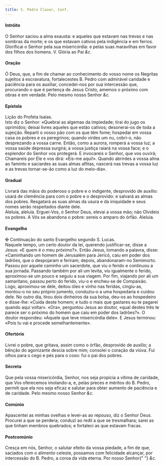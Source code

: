 ```yaml
---
title: S. Pedro Claver, Conf.
---
```


<h4 class="text-center">Intróito</h4>
<div class="container-fluid">
  <div class="row">
    <span class="text-justify"></div>
    <span class="text-justify">
      O Senhor saciou a alma exausta: e aqueles que estavam nas trevas e nas
      sombras da morte; e os que estavam cativos pela indigência e em ferros.
      Glorificai o Senhor pela sua misericórdia: e pelas suas maravilhas em
      favor dos filhos dos homens.
      <em></em>
      V. Glória ao Pai <em>&c.</em>
    </div>
</div>

<h4 class="text-center">Oração</h4>
<div class="container-fluid">
  <div class="row">
    <span class="text-justify"></div>
    <span class="text-justify">
      Ó Deus, que, a fim de chamar ao conhecimento do vosso nome os Negritas
      sujeitos à escravatura, fortalecestes B. Pedro com admirável caridade e
      paciência para os auxiliar, concedei-nos por sua intercessão que,
      procurando o que é pertença de Jesus Cristo, amemos o próximo com obras e
      em verdade. Pelo mesmo nosso Senhor <em>&c.</em>
    </div>
</div>

<h4 class="text-center">Epístola</h4>
<div class="container-fluid">
  <div class="row">
    <span class="text-justify"></div>
    <span class="text-justify">Lição do Profeta Isaías.</div>
    <span class="text-justify"></div>
    <span class="text-justify">
      Isto diz o Senhor: «Quebrai as algemas da impiedade; tirai do jugo os
      oprimidos; deixai livres aqueles que estão cativos; desonerai-os de toda a
      sujeição. Reparti o vosso pão com os que têm fome; hospedai em vossa casa
      os pobres e os peregrinos; quando virdes um nu, cobri-o, não desprezando a
      vossa carne. Então, como a aurora, romperá a vossa luz; a vossa saúde
      depressa surgirá; a vossa justiça raiará na vossa face; e o esplendor do
      Senhor vos protegerá. E invocareis o Senhor, que vos ouvirá; Chamareis por
      Ele e vos dirá: «Eis-me aqui!». Quando abrirdes a vossa alma ao faminto e
      saciardes as suas almas aflitas, nascerá nas trevas a vossa luz e as
      trevas tornar-se-ão como a luz do meio-dia».
    </div>
</div>

<h4 class="text-center">Gradual</h4>
<div class="container-fluid">
  <div class="row">
    <span class="text-justify"></div>
    <span class="text-justify">
      Livrará das mãos do poderoso o pobre e o indigente, desprovido de auxílio:
      usará de clemência para com o pobre e o desprovido: e salvará as almas dos
      pobres. Resgatará as suas almas da usura e da iniquidade e seus nomes
      serão respeitados diante dele.
    </div>
    <span class="text-justify"></div>
    <span class="text-justify">
      Aleluia, aleluia. Erguei-Vos, ó Senhor Deus, elevai a vossa mão; não
      Olvideis os pobres. A Vós se abandona o pobre: sereis o amparo do órfão.
      Aleluia.
    </div>
</div>

<h4 class="text-center">Evangelho</h4>
<div class="container-fluid">
  <div class="row">
    <span class="text-justify"></div>
    <span class="text-justify">
      <span class="text-danger">&#10016;</span> Continuação do santo Evangelho
      segundo S. Lucas.
    </div>
    <span class="text-justify"></div>
    <span class="text-justify">
      Naquele tempo, um certo doutor da lei, querendo justificar-se, disse a
      Jesus: «E quem é o meu próximo?». Então Jesus, tomando a palavra, disse:
      «Caminhando um homem de Jerusalém para Jericó, caiu em poder dos ladrões,
      que o despojaram e feriram; depois, abandonaram-no Semimorto. Passou por
      aquele caminho um sacerdote, que viu o ferido e continuou a sua jornada.
      Passando também por ali um levita, viu igualmente o ferido, aproximou-se
      um pouco e seguiu a sua viagem. Por fim, viajando por ali um samaritano,
      passou perto do ferido, viu-o e encheu-se de Compaixão. Logo, aproximou-se
      dele, deitou óleo e vinho nas feridas, cingiu-as, montou-o no seu próprio
      jumento, conduziu-o a uma hospedaria e cuidou dele. No outro dia, tirou
      dois dinheiros da sua bolsa, deu-os ao hospedeiro e disse-lhe: «Cuida
      deste homem; e tudo o mais que gastares eu te pagarei quando aqui voltar».
      «Ora», perguntou Jesus ao doutor, «qual destes três te parece ser o
      próximo do homem que caiu em poder dos ladrões?». O doutor respondeu:
      «Aquele que teve misericórdia dele». E Jesus terminou: «Pois tu vai e
      procede semelhantemente».
    </div>
</div>

<h4 class="text-center">Ofertório</h4>
<div class="container-fluid">
  <div class="row">
    <span class="text-justify"></div>
    <span class="text-justify">
      Livrei o pobre, que gritava, assim como o órfão, desprovido de auxílio; a
      bênção do agonizante descia sobre mim; consolei o coração da viúva. Fui
      olhos para o cego e pés para o coxo: fui o pai dos pobres.
    </div>
</div>

<h4 class="text-center">Secreta</h4>
<div class="container-fluid">
  <div class="row">
    <span class="text-justify"></div>
    <span class="text-justify">
      Que pela vossa misericórdia, Senhor, nos seja propícia a vítima de
      caridade, que Vos oferecemos imolando-a, e, pelas preces e méritos do B.
      Pedro, permiti que ela nos seja eficaz e salutar para obter aumento de
      paciência e de caridade. Pelo mesmo nosso Senhor <em>&c.</em>
    </div>
</div>

<h4 class="text-center">Comúnio</h4>
<div class="container-fluid">
  <div class="row">
    <span class="text-justify"></div>
    <span class="text-justify">
      Apascentei as minhas ovelhas e levei-as ao repouso, diz o Senhor Deus.
      Procurei a que se perdera; conduzi ao redil a que se tresmalhara; sarei as
      que tinham membros quebrados; e fortaleci as que estavam fracas.
    </div>
</div>

<h4 class="text-center">Postcomúnio</h4>
<div class="container-fluid">
  <div class="row">
    <span class="text-justify"></div>
    <span class="text-justify">
      Cresça em nós, Senhor, o salutar efeito da vossa piedade, a fim de que,
      saciados com o alimento celeste, possamos com felicidade alcançar, por
      intercessão do B. Pedro, a coroa da vida eterna. Por nosso Senhor{" "}
      <em>&c.</em>
    </div>
</div>
